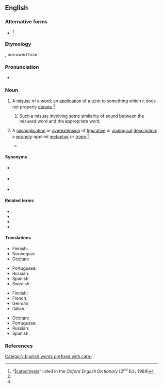 ==English==
{{wikipedia}}

===Alternative forms===
* {{alter|en|catechresis|katachresis||both 17th century, obsolete}}<ref name="OED">“[http://dictionary.oed.com/cgi/entry/50034338 ‖catachresis]” listed in the ''Oxford English Dictionary'' [2<sup>nd</sup> Ed.; 1989]</ref>

===Etymology===
{{lbor|en|la|catachrēsis}}, borrowed from {{der|en|grc|κατάχρησις|t=misuse (of a word)}}.

===Pronunciation===
* {{a|RP}} {{IPA|en|/ˌkæt.əˈkɹiː.sɪs/}}

===Noun===
{{en-noun|catachreses}}

# A [[misuse]] of a [[word]]; an [[application]] of a [[term]] to something which it does not properly [[denote]].<ref name="OED"/>
## {{lb|en|often, especially}} Such a misuse involving some similarity of sound between the misused word and the appropriate word.
# {{lb|en|rhetoric}} A [[misapplication]] or [[overextension]] of [[figurative]] or [[analogical]] [[description]]; a [[wrong]]ly-applied [[metaphor]] or [[trope]].<ref name="OED"/>
#* {{RQ:Langley Rhetoric|14|A '''''Catachresis''''' terms abused receives,<br/>And epithets and attributes improper gives.}}

====Synonyms====
* {{sense|misuse of a word, regardless of similar sounds}} {{l|en|misnomer}}
* {{sense|misuse of a word, with similar sounds}} {{l|en|malapropism}}
* {{sense|(rhetoric) bad metaphor or trope}} {{l|en|abusio}}

====Related terms====
* {{l|en|catachresized}}
* {{l|en|catachrestic}}
* {{l|en|catachrestical}}
* {{l|en|catachrestically}}

====Translations====
{{trans-top|misuse of a word}}
* Finnish: {{t|fi|([[sanan]]) [[väärä]] [[käyttö]]}}
* Norwegian: {{t|no|katakrese|m}}
* Occitan: {{t|oc|catacrèsi|f}}
{{trans-mid}}
* Portuguese: {{t+|pt|catacrese|f}}
* Russian: {{t+|ru|катахре́за|f}}
* Spanish: {{t|es|[[impropiedad]] [[léxica]]|f}}
* Swedish: {{t+|sv|katakres|c}}
{{trans-bottom}}

{{trans-top|(''rhetoric'') bad metaphor or trope}}
* Finnish: {{t|fi|katakreesi}}
* French: {{t+|fr|catachrèse|f}}
* German: {{t+|de|Katachrese|f}}
* Italian: {{t+|it|catacresi|f}}
{{trans-mid}}
* Occitan: {{t|oc|catacrèsi|f}}
* Portuguese: {{t+|pt|catacrese|f}}
* Russian: {{t+|ru|катахре́за|f}}
* Spanish: {{t+|es|catacresis|f}}
{{trans-bottom}}

===References===
<references/>

[[Category:English words prefixed with cata-]]
{{C|en|Figures of speech}}